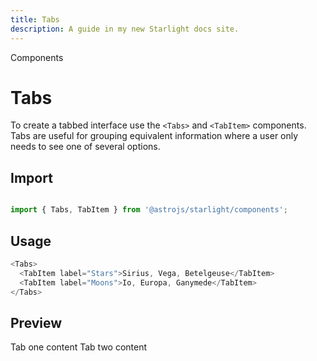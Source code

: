 ```yaml
---
title: Tabs
description: A guide in my new Starlight docs site.
---
```



<GroupName>Components</GroupName>

# Tabs

To create a tabbed interface use the `<Tabs>` and `<TabItem>` components. Tabs are useful for grouping equivalent information where a user only needs to see one of several options.

## Import

```js

import { Tabs, TabItem } from '@astrojs/starlight/components';
```

## Usage

```js
<Tabs>
  <TabItem label="Stars">Sirius, Vega, Betelgeuse</TabItem>
  <TabItem label="Moons">Io, Europa, Ganymede</TabItem>
</Tabs>
```

## Preview

<Tabs>
  <TabItem label="Tab one">
    Tab one content
  </TabItem>
  <TabItem label="Tab two">Tab two content</TabItem>
</Tabs>